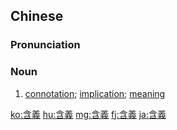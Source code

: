 {{also|含义}}
==Chinese==
{{zh-forms|s=含义|alt=涵義}}

===Pronunciation===
{{zh-pron
|m=hányì
|c=ham4 ji6
|mn=hâm-gī
|cat=n
}}

===Noun===
{{zh-noun}}

# [[connotation]]; [[implication]]; [[meaning]]

{{zh-cat|Advanced|Semantics}}

[[ko:含義]]
[[hu:含義]]
[[mg:含義]]
[[fj:含義]]
[[ja:含義]]